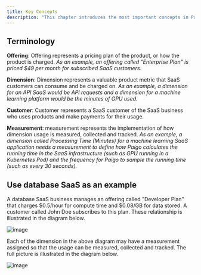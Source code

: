 ```yaml
---
title: Key Concepts
description: "This chapter introduces the most important concepts in Paigo and uses examples to help understand how those concepts can be used for real-world cases."
---
```


## Terminology

**Offering**: Offering represents a pricing plan of the product, or how the product is charged. *As an example, an offering called "Enterprise Plan" is priced $49 per month for subscribed SaaS customers.*

**Dimension**: Dimension represents a valuable product metric that SaaS customers can consume and be charged on. *As an example, a dimension for an API SaaS would be API requests and a dimension for a machine learning platform would be the minutes of GPU used.*

**Customer**: Customer represents a SaaS customer of the SaaS business who uses products and make payments for their usage.

**Measurement**: measurement represents the implementation of how dimension usage is measured, collected and tracked. *As an example, a dimension called Processing Time (Minutes) for a machine learning SaaS application needs a measurement to define how Paigo calculates the running time in the SaaS infrastructure (such as GPU running in a Kubernetes Pod) and the frequency for Paigo to sample the running time (such as every 30 seconds).*

## Use database SaaS as an example

A database SaaS business manages an offering called "Developer Plan" that charges $0.5/hour for compute time and $0.08/GB for data stored. A customer called John Doe subscribes to this plan. These relationship is illustrated in the diagram below.

![image](/images/saas_ex1.png)

Each of the dimension in the above diagram may have a measurement assigned so that the usage can be measured, collected and tracked. The full picture is illustrated in the diagram below.

![image](/images/saas_ex2.png)